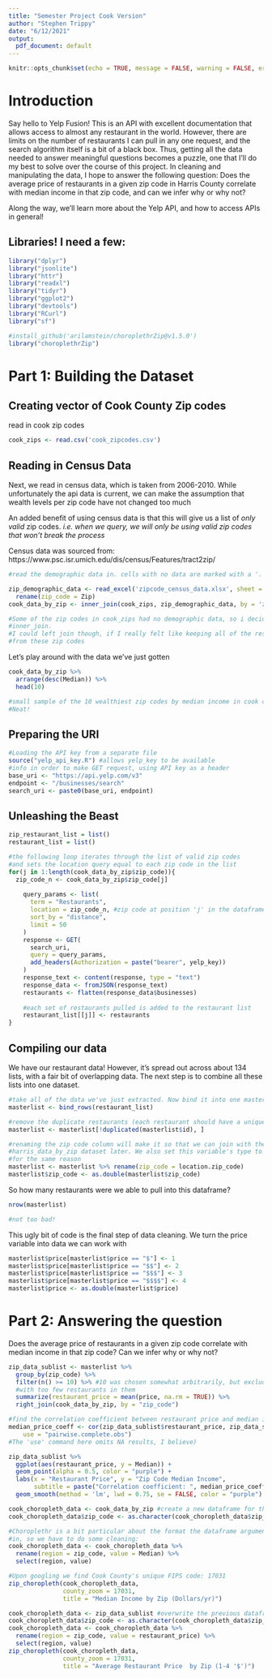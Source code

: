 ```yaml
---
title: "Semester Project Cook Version"
author: "Stephen Trippy"
date: "6/12/2021"
output: 
  pdf_document: default
---
```


```r
knitr::opts_chunk$set(echo = TRUE, message = FALSE, warning = FALSE, error = TRUE)
```

# Introduction

Say hello to Yelp Fusion! This is an API with excellent documentation that allows access to almost any restaurant in the world. However, there are limits on the number of restaurants I can pull in any one request, and the search algorithm itself is a bit of a black box. Thus, getting all the data needed to answer meaningful questions becomes a puzzle, one that I'll do my best to solve over the course of this project. In cleaning and manipulating the data, I hope to answer the following question: Does the average price of restaurants in a given zip code in Harris County correlate with median income in that zip code, and can we infer why or why not?

Along the way, we'll learn more about the Yelp API, and how to access APIs in general!

## Libraries! I need a few:

```r

library("dplyr")
library("jsonlite")
library("httr")
library("readxl")
library("tidyr")
library("ggplot2")
library("devtools")
library("RCurl")
library("sf")

#install_github('arilamstein/choroplethrZip@v1.5.0')
library("choroplethrZip")
```

# Part 1: Building the Dataset

## Creating vector of Cook County Zip codes

read in cook zip codes
```r
cook_zips <- read.csv('cook_zipcodes.csv')
```

## Reading in Census Data

Next, we read in census data, which is taken from 2006-2010. While unfortunately the api data is current, we can make the assumption that wealth levels per zip code have not changed too much

An added benefit of using census data is that this will give us a list of *only valid* zip codes. *i.e. when we query, we will only be using valid zip codes that won't break the process* 

Census data was sourced from:
https://www.psc.isr.umich.edu/dis/census/Features/tract2zip/

```r
#read the demographic data in. cells with no data are marked with a '.'

zip_demographic_data <- read_excel('zipcode_census_data.xlsx', sheet = 'nation', na = ".") %>% 
  rename(zip_code = Zip)
cook_data_by_zip <- inner_join(cook_zips, zip_demographic_data, by = 'zip_code')

#Some of the zip codes in cook_zips had no demographic data, so i decided to
#inner_join. 
#I could left join though, if I really felt like keeping all of the restaurant data
#from these zip codes
```

Let's play around with the data we've just gotten
```r
cook_data_by_zip %>% 
  arrange(desc(Median)) %>% 
  head(10)

#small sample of the 10 wealthiest zip codes by median income in cook county. 
#Neat!
```

## Preparing the URI

```r
#Loading the API key from a separate file
source("yelp_api_key.R") #allows yelp_key to be available
#info in order to make GET request, using API key as a header
base_uri <- "https://api.yelp.com/v3"
endpoint <- "/businesses/search"
search_uri <- paste0(base_uri, endpoint)
```

## Unleashing the Beast

```r
zip_restaurant_list = list()
restaurant_list = list()

#the following loop iterates through the list of valid zip codes
#and sets the location query equal to each zip code in the list
for(j in 1:length(cook_data_by_zip$zip_code)){
  zip_code_n <- cook_data_by_zip$zip_code[j]
  
    query_params <- list(
      term = "Restaurants",
      location = zip_code_n, #zip code at position 'j' in the dataframe
      sort_by = "distance",
      limit = 50
    )
    response <- GET(
      search_uri, 
      query = query_params, 
      add_headers(Authorization = paste("bearer", yelp_key))
    )
    response_text <- content(response, type = "text")
    response_data <- fromJSON(response_text)
    restaurants <- flatten(response_data$businesses)
  
    #each set of restaurants pulled is added to the restaurant list
    restaurant_list[[j]] <- restaurants
}
```

## Compiling our data

We have our restaurant data! However, it's spread out across about 134 lists, with a fair bit of overlapping data. The next step is to combine all these lists into one dataset.

```r
#take all of the data we've just extracted. Now bind it into one masterlist
masterlist <- bind_rows(restaurant_list) 

#remove the duplicate restaurants (each restaurant should have a unique id)
masterlist <- masterlist[!duplicated(masterlist$id), ]

#renaming the zip code column will make it so that we can join with the
#harris_data_by_zip dataset later. We also set this variable's type to double 
#for the same reason
masterlist <- masterlist %>% rename(zip_code = location.zip_code) 
masterlist$zip_code <- as.double(masterlist$zip_code)
```

So how many restaurants were we able to pull into this dataframe?
```r
nrow(masterlist)

#not too bad!
```

This ugly bit of code is the final step of data cleaning. We turn the price variable into data we can work with
```r
masterlist$price[masterlist$price == "$"] <- 1
masterlist$price[masterlist$price == "$$"] <- 2
masterlist$price[masterlist$price == "$$$"] <- 3
masterlist$price[masterlist$price == "$$$$"] <- 4
masterlist$price <- as.double(masterlist$price)
```

# Part 2: Answering the question

Does the average price of restaurants in a given zip code correlate with median income in that zip code? Can we infer why or why not?

```r
zip_data_sublist <- masterlist %>% 
  group_by(zip_code) %>% 
  filter(n() >= 10) %>% #10 was chosen somewhat arbitrarily, but excludes zip codes
  #with too few restaurants in them
  summarize(restaurant_price = mean(price, na.rm = TRUE)) %>% 
  right_join(cook_data_by_zip, by = "zip_code")

#find the correlation coefficient between restaurant price and median income
median_price_coeff <- cor(zip_data_sublist$restaurant_price, zip_data_sublist$Median, 
    use = "pairwise.complete.obs") 
#The 'use' command here omits NA results, I believe)

zip_data_sublist %>% 
  ggplot(aes(restaurant_price, y = Median)) + 
  geom_point(alpha = 0.5, color = "purple") + 
  labs(x = "Restaurant Price", y = "Zip Code Median Income",
       subtitle = paste("Correlation coefficient: ", median_price_coeff)) +
  geom_smooth(method = 'lm', lwd = 0.75, se = FALSE, color = "purple")
```


```r
cook_choropleth_data <- cook_data_by_zip #create a new dataframe for this test
cook_choropleth_data$zip_code <- as.character(cook_choropleth_data$zip_code)

#Choroplethr is a bit particular about the format the dataframe argument needs to be
#in, so we have to do some cleaning: 
cook_choropleth_data <- cook_choropleth_data %>% 
  rename(region = zip_code, value = Median) %>% 
  select(region, value)

#Upon googling we find Cook County's unique FIPS code: 17031
zip_choropleth(cook_choropleth_data, 
               county_zoom = 17031, 
               title = "Median Income by Zip (Dollars/yr)")
```

```r
cook_choropleth_data <- zip_data_sublist #overwrite the previous dataframe
cook_choropleth_data$zip_code <- as.character(cook_choropleth_data$zip_code)
cook_choropleth_data <- cook_choropleth_data %>% 
  rename(region = zip_code, value = restaurant_price) %>% 
  select(region, value)
zip_choropleth(cook_choropleth_data, 
               county_zoom = 17031,
               title = "Average Restaurant Price  by Zip (1-4 '$')")
```
